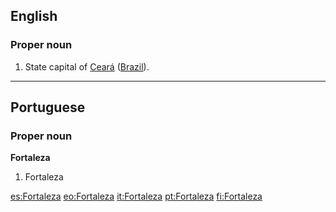 {{see|fortaleza}}
==English==

===Proper noun===
{{en-proper noun}}

#State capital of [[Ceará]] ([[Brazil]]).

----

==Portuguese==
===Proper noun===
'''Fortaleza'''
#Fortaleza

[[es:Fortaleza]]
[[eo:Fortaleza]]
[[it:Fortaleza]]
[[pt:Fortaleza]]
[[fi:Fortaleza]]